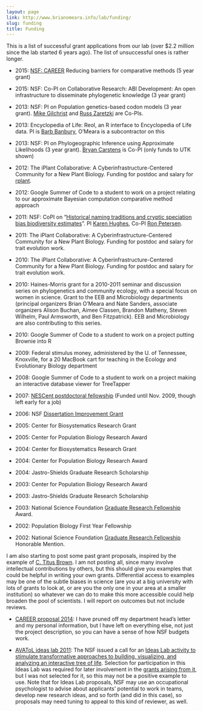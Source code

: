 ```yaml
---
layout: page
link: http://www.brianomeara.info/lab/funding/
slug: funding
title: Funding
---
```


This is a list of successful grant applications from our lab (over $2.2 million since the lab started 6 years ago). The list of unsuccessful ones is rather longer.



	
  * 2015: [NSF: CAREER](http://brianomeara.info/sites/default/files/OMearaNSFCAREER_2014_Pruned.pdf) Reducing barriers for comparative methods (5 year grant)

	
  * 2015: NSF: Co-PI on Collaborative Research: ABI Development: An open infrastructure to disseminate phylogenetic knowledge (3 year grant)

	
  * 2013: NSF: PI on Population genetics-based codon models (3 year grant). [Mike Gilchrist](http://www.tiem.utk.edu/~mikeg/) and [Russ Zaretzki](http://web.utk.edu/~rzaretzk/) are Co-PIs.

	
  * 2013: Encyclopedia of Life: Reol, an R interface to Encyclopedia of Life data. PI is [Barb Banbury](http://www.barbbanbury.info), O'Meara is a subcontractor on this

	
  * 2013: NSF: PI on Phylogeographic Inference using Approximate Likelihoods (3 year grant). [Bryan Carstens](https://eeob.osu.edu/people/carstens) is Co-PI (only funds to UTK shown)

	
  * 2012: The iPlant Collaborative: A Cyberinfrastructure-Centered Community for a New Plant Biology. Funding for postdoc and salary for [rplant](https://r-forge.r-project.org/projects/rplant/).

	
  * 2012: Google Summer of Code to a student to work on a project relating to our approximate Bayesian computation comparative method approach

	
  * 2011: NSF: CoPI on "[Historical naming traditions and cryptic speciation bias biodiversity estimates](http://nsf.gov/awardsearch/showAward.do?AwardNumber=1144974)". PI [Karen Hughes](http://www.bio.utk.edu/mycology/People/hughes.htm), Co-PI [Ron Petersen](http://www.bio.utk.edu/mycology/People/petersen.htm).

	
  * 2011: The iPlant Collaborative: A Cyberinfrastructure-Centered Community for a New Plant Biology. Funding for postdoc and salary for trait evolution work.

	
  * 2010: The iPlant Collaborative: A Cyberinfrastructure-Centered Community for a New Plant Biology. Funding for postdoc and salary for trait evolution work.

	
  * 2010: Haines-Morris grant for a 2010-2011 seminar and discussion series on phylogenetics and community ecology, with a special focus on women in science. Grant to the EEB and Microbiology departments (principal organizers Brian O'Meara and Nate Sanders, associate organizers Alison Buchan, Aimee Classen, Brandon Matheny, Steven Wilhelm, Paul Armsworth, and Ben Fitzpatrick). EEB and Microbiology are also contributing to this series.

	
  * 2010: Google Summer of Code to a student to work on a project putting Brownie into R

	
  * 2009: Federal stimulus money, administered by the U. of Tennessee, Knoxville, for a 20 MacBook cart for teaching in the Ecology and Evolutionary Biology department

	
  * 2008: Google Summer of Code to a student to work on a project making an interactive database viewer for TreeTapper

	
  * 2007: [NESCent postdoctoral fellowship](http://www.nescent.org/news/newsdetail.php?id=22) (Funded until Nov. 2009, though left early for a job)

	
  * 2006: NSF [Dissertation Improvement Grant](http://www.nsf.gov/awardsearch/showAward.do?AwardNumber=0608487)

	
  * 2005: Center for Biosystematics Research Grant

	
  * 2005: Center for Population Biology Research Award

	
  * 2004: Center for Biosystematics Research Grant

	
  * 2004: Center for Population Biology Research Award

	
  * 2004: Jastro-Shields Graduate Research Scholarship

	
  * 2003: Center for Population Biology Research Award

	
  * 2003: Jastro-Shields Graduate Research Scholarship

	
  * 2003: National Science Foundation [Graduate Research Fellowship](https://www.fastlane.nsf.gov/b9/B9GFAwdList03.htm) Award.

	
  * 2002: Population Biology First Year Fellowship

	
  * 2002: National Science Foundation [Graduate Research Fellowship](https://www.fastlane.nsf.gov/b9/B9GFAwdList02.htm) Honorable Mention.


I am also starting to post some past grant proposals, inspired by the example of [C. Titus Brown](http://ged.msu.edu/research.html#grants). I am not posting all, since many involve intellectual contributions by others, but this should give you examples that could be helpful in writing your own grants. Differential access to examples may be one of the subtle biases in science (are you at a big university with lots of grants to look at, or are you the only one in your area at a smaller institution) so whatever we can do to make this more accessible could help broaden the pool of scientists. I will report on outcomes but not include reviews.



	
  * [CAREER proposal 2014](http://brianomeara.info/sites/default/files/OMearaNSFCAREER_2014_Pruned.pdf): I have pruned off my department head's letter and my personal information, but I have left on everything else, not just the project description, so you can have a sense of how NSF budgets work.

	
  * [AVAToL ideas lab 2011](http://brianomeara.info/sites/default/files/OMearaAVAToL_PreliminaryProposal2011.pdf): The NSF issued a call for an [Ideas Lab activity to stimulate transformative approaches to building, visualizing, and analyzing an interactive tree of life](http://www.nsf.gov/pubs/2011/nsf11534/nsf11534.htm). Selection for participation in this Ideas Lab was required for later involvement in the [grants arising from it](https://www.nsf.gov/news/news_summ.jsp?cntn_id=124386), but I was not selected for it, so this may not be a positive example to use. Note that for Ideas Lab proposals, NSF may use an occupational psychologist to advise about applicants' potential to work in teams, develop new research ideas, and so forth (and did in this case), so proposals may need tuning to appeal to this kind of reviewer, as well.


